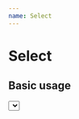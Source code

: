 ```yaml
---
name: Select
---
```



# Select

<PropsTable of={Select} />

## Basic usage

<Playground>
    <Select
        options={
            [
              { value: 1, label: "One" },
              { value: 2, label: "Two" },
              { value: 3, label: "Three" }
            ]
        }
        value={[1]}
        onChange={(nextValue) => console.log('next value', nextValue)}
    />
</Playground>
